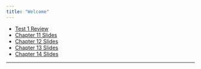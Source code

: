 ```yaml
---
title: "Welcome"
---
```




* [Test 1 Review](./Slides/ReviewTest1.html)
* [Chapter 11 Slides](./Slides/Chapter11.html) 
* [Chapter 12 Slides](./Slides/Chapter12.html)
* [Chapter 13 Slides](./Slides/Chapter13.html)
* [Chapter 14 Slides](./Slides/Chapter14a.html)



* * *